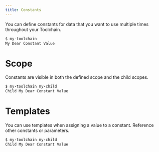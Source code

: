 ```yaml
---
title: Constants
---
```



You can define constants for data that you want to use multiple times throughout your Toolchain.

<Constants/>

```sh title="Console"
$ my-toolchain
My Dear Constant Value
```

# Scope

Constants are visible in both the defined scope and the child scopes.

<Scope/>

```sh title="Console"
$ my-toolchain my-child
Child My Dear Constant Value
```

# Templates

You can use templates when assigning a value to a constant. Reference other
constants or parameters.

<Example3/>

```sh title="Console"
$ my-toolchain my-child
Child My Dear Constant Value
```